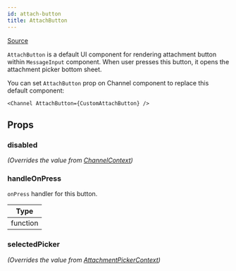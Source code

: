 ```yaml
---
id: attach-button
title: AttachButton
---
```



[Source](https://github.com/GetStream/stream-chat-react-native/blob/master/src/components/MessageInput/AttachButton.tsx)

`AttachButton` is a default UI component for rendering attachment button within `MessageInput` component. When user presses this button, it opens the attachment picker bottom sheet.

You can set `AttachButton` prop on Channel component to replace this default component:

```tsx
<Channel AttachButton={CustomAttachButton} />
```

## Props

### disabled

_(Overrides the value from [ChannelContext](../contexts/channel_context.mdx))_

<Disabled />

### handleOnPress

`onPress` handler for this button.

| Type |
| - |
| function |

### selectedPicker

_(Overrides the value from [AttachmentPickerContext](../contexts/attachment_picker_context.mdx))_

<SelectedPicker />